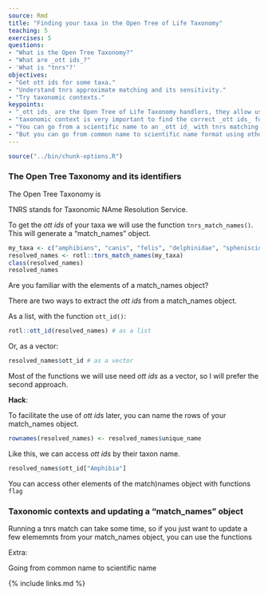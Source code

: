 ```yaml
---
source: Rmd
title: "Finding your taxa in the Open Tree of Life Taxonomy"
teaching: 5
exercises: 5
questions:
- "What is the Open Tree Taxonomy?"
- "What are _ott ids_?"
- 'What is "tnrs"?'
objectives:
- "Get ott ids for some taxa."
- "Understand tnrs approximate matching and its sensitivity."
- "Try taxonomic contexts."
keypoints:
- "_ott ids_ are the Open Tree of Life Taxonomy handlers, they allow us to interact with the Open Tree synthetic tree."
- "taxonomic context is very important to find the correct _ott ids_ for our taxa."
- "You can go from a scientific name to an _ott id_ with tnrs matching."
- "But you can go from common name to scientific name format using other functions, to make your own workflow."
---
```

```r
source("../bin/chunk-options.R")
```

### The Open Tree Taxonomy and its identifiers


The Open Tree Taxonomy is

TNRS stands for Taxonomic NAme Resolution Service.

To get the _ott ids_ of your taxa we will use the function `tnrs_match_names()`. This will generate a "match_names" object.
```r
my_taxa <- c("amphibians", "canis", "felis", "delphinidae", "spheniscidae")
resolved_names <- rotl::tnrs_match_names(my_taxa)
class(resolved_names)
resolved_names
```

Are you familiar with the elements of a match_names object?


There are two ways to extract the _ott ids_ from a match_names object.

As a list, with the function `ott_id()`:

```r
rotl::ott_id(resolved_names) # as a list
```

Or, as a vector:

```r
resolved_names$ott_id # as a vector
```

Most of the functions we will use need _ott ids_ as a vector, so I will prefer the second approach.

**Hack**:

To facilitate the use of _ott ids_ later, you can name the rows of your match_names object.

```r
rownames(resolved_names) <- resolved_names$unique_name
```

Like this, we can access _ott ids_ by their taxon name.

```r
resolved_names$ott_id["Amphibia"]
```

You can access other elements of the match)names object with functions `flag`


### Taxonomic contexts and updating a "match_names" object

Running a tnrs match can take some time, so if you just want to update a few elememnts from your match_names object, you can use the functions

Extra:

Going from common name to scientific name

{% include links.md %}
